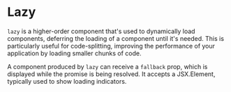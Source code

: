 
# Lazy

`lazy` is a higher-order component that's used to dynamically load components, 
deferring the loading of a component 
until it's needed. This is particularly useful for code-splitting, improving the 
performance of your application by loading smaller chunks of code.

A component produced by `lazy` can receive a `fallback` prop, 
which is displayed while the promise is being resolved. 
It accepts a JSX.Element, typically used to show loading indicators.

<ExampleCode />
